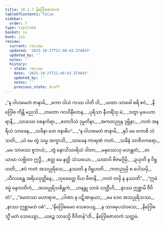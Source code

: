 ```yaml
---
title: 10.1.7 နိဂြေါဓဇာတက
tableOfContents: false
sidebar:
  order: 7
type: tipitaka
basket: su
book: ja1
review:
  current: review
  updated: '2025-10-27T21:48:43.374843'
  updated_by: ''
  notes: ''
  history:
  - state: review
    date: '2025-10-27T21:48:43.374843'
    updated_by: ''
    notes: ''
    previous_state: draft
---
```



<ReviewStatus review={frontmatter.review} showDetails={true} />

<HypothesisAnnotation frontmatter={frontmatter} />

<DynamicBreadcrumb />

<Division number="72" book="ja1" e="ch" v="22" p="211">

<Paragraph number="1986" type="verses" book="ja1">
_“န ဝါဟမေတံ ဇာနာမိ,_  
_ကော ဝါယံ ကဿ ဝါတိ ဝါ;_  
_ယထာ သာခေါ စရိ ဧဝံ,_  
_နိဂြေါဓ ကိန္တိ မညသိ._  

</Paragraph>

</Division>
<Division number="73" book="ja1" e="ch" v="22" p="211">

<Paragraph number="1987" type="verses" book="ja1">
_တတော ဂလဝိနီတေန,_  
_ပုရိသာ နီဟရိံသု မံ;_  
_ဒတွာ မုခပဟာရာနိ,_  
_သာခဿ ဝစနင်္ကရာ._  

</Paragraph>

</Division>
<Division number="74" book="ja1" e="ch" v="22" p="211">

<Paragraph number="1988" type="verses" book="ja1">
_ဧတာဒိသံ ဒုမ္မတိနာ,_  
_အကတညုန ဒုဗ္ဘိနာ;_  
_ကတံ အနရိယံ သာခေန,_  
_သခိနာ တေ ဇနာဓိပ”._  

</Paragraph>

</Division>
<Division number="75" book="ja1" e="ch" v="22" p="211">

<Paragraph number="1989" type="verses" book="ja1">
_“န ဝါဟမေတံ ဇာနာမိ,_  
_နပိ မေ ကောစိ သံသတိ;_  
_ယံ မေ တွံ သမ္မ အက္ခာသိ,_  
_သာခေန ကာရဏံ ကတံ._  

</Paragraph>

</Division>
<Division number="76" book="ja1" e="ch" v="22" p="211">

<Paragraph number="1990" type="verses" book="ja1">
_သခီနံ သာဇီဝကရော,_  
_မမ သာခဿ စူဘယံ;_  
_တွံ နောသိဿရိယံ ဒါတာ,_  
_မနုဿေသု မဟန္တတံ;_  
_တယာမာ လဗ္ဘိတာ ဣဒ္ဓီ,_  
_ဧတ္ထ မေ နတ္ထိ သံသယော._  

</Paragraph>

</Division>
<Division number="77" book="ja1" e="ch" v="22" p="211">

<Paragraph number="1991" type="verses" book="ja1">
_ယထာပိ ဗီဇမဂ္ဂိမှိ,_  
_ဍယှတိ န ဝိရူဟတိ;_  
_ဧဝံ ကတံ အသပ္ပုရိသေ,_  
_နဿတိ န ဝိရူဟတိ._  

</Paragraph>

</Division>
<Division number="78" book="ja1" e="ch" v="22" p="211">

<Paragraph number="1992" type="verses" book="ja1">
_ကတညုမှိ စ ပေါသမှိ,_  
_သီလဝန္တေ အရိယဝုတ္တိနေ;_  
_သုခေတ္တေ ဝိယ ဗီဇာနိ,_  
_ကတံ တမှိ န နဿတိ”._  

</Paragraph>

</Division>
<Division number="79" book="ja1" e="ch" v="22" p="211">

<Paragraph number="1993" type="verses" book="ja1">
_“ဣမံ ဇမ္မံ နေကတိကံ,_  
_အသပ္ပုရိသစိန္တကံ;_  
_ဟနန္တု သာခံ သတ္တီဟိ,_  
_နာဿ ဣစ္ဆာမိ ဇီဝိတံ”._  

</Paragraph>

</Division>
<Division number="80" book="ja1" e="ch" v="22" p="212">

<Paragraph number="1994" type="verses" book="ja1">
_“ခမတဿ မဟာရာဇ,_  
_ပါဏာ န ပဋိအာနယာ;_  
_ခမ ဒေဝ အသပ္ပုရိသဿ,_  
_နာဿ ဣစ္ဆာမဟံ ဝဓံ”._  

</Paragraph>

</Division>
<Division number="81" book="ja1" e="ch" v="22" p="212">

<Paragraph number="1995" type="verses" book="ja1">
_“နိဂြေါဓမေဝ သေဝေယျ,_  
_န သာခမုပသံဝသေ;_  
_နိဂြေါဓသ္မိံ မတံ သေယျော,_  
_ယဉ္စေ သာခသ္မိ ဇီဝိတန်”တိ._  


</Paragraph>
</Division>

<Paragraph number="1996" type="center" book="ja1">
နိဂြေါဓဇာတကံ သတ္တမံ.
</Paragraph>